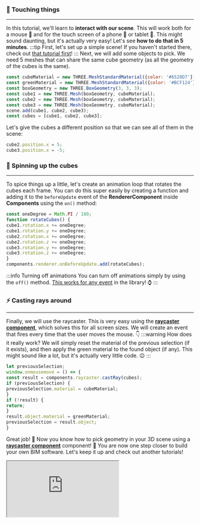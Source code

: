 ### 🤏 Touching things
___
In this tutorial, we'll learn to **interact with our scene**. This will work both for a mouse 🐀 and for the touch
screen of a phone 📱 or tablet 🍎. This might sound daunting, but it's actually very easy! Let's see **how to do that
in 5 minutes**.
:::tip First, let's set up a simple scene!
If you haven't started there, check out [that tutorial first](SimpleScene.mdx)!
:::
Next, we will add some objects to pick. We need 5 meshes that can share the same cube geometry
(as all the geometry of the cubes is the same).

```js
const cubeMaterial = new THREE.MeshStandardMaterial({color: '#6528D7'});
const greenMaterial = new THREE.MeshStandardMaterial({color: '#BCF124'});
const boxGeometry = new THREE.BoxGeometry(3, 3, 3);
const cube1 = new THREE.Mesh(boxGeometry, cubeMaterial);
const cube2 = new THREE.Mesh(boxGeometry, cubeMaterial);
const cube3 = new THREE.Mesh(boxGeometry, cubeMaterial);
scene.add(cube1, cube2, cube3);
const cubes = [cube1, cube2, cube3];
```
Let's give the cubes a different position so that we can see all of them in the scene:

```js
cube2.position.x = 5;
cube3.position.x = -5;
```
### 🔄 Spinning up the cubes
___
To spice things up a little, let's create an animation loop that rotates the cubes each frame. You can do this super
easily by creating a function and adding it to the `beforeUpdate` event of the **RendererComponent** inside
**Components** using the `on()` method:

```js
const oneDegree = Math.PI / 180;
function rotateCubes() {
cube1.rotation.x += oneDegree;
cube1.rotation.y += oneDegree;
cube2.rotation.x += oneDegree;
cube2.rotation.z += oneDegree;
cube3.rotation.y += oneDegree;
cube3.rotation.z += oneDegree;
}
components.renderer.onBeforeUpdate.add(rotateCubes);
```
:::info Turning off animations
You can turn off animations simply by using the `off()` method.
[This works for any event](../api/classes/components.Event)
in the library! ⌚
:::
### ⚡ Casting rays around
___
Finally, we will use the raycaster. This is very easy using the
**[raycaster component](../api/classes/components.SimpleRaycaster)**, which solves this for all screen sizes.
We will create an event that fires every time that the user moves the mouse. 👇
:::warning How does it really work?
We will simply reset the material of the previous selection (if it exists), and then apply the green material to the
found object (if any). This might sound like a lot, but it's actually very little code. 😉
:::

```js
let previousSelection;
window.onmousemove = () => {
const result = components.raycaster.castRay(cubes);
if (previousSelection) {
previousSelection.material = cubeMaterial;
}
if (!result) {
return;
}
result.object.material = greenMaterial;
previousSelection = result.object;
}
```
Great job! 🎉 Now you know how to pick geometry in your 3D scene using a
**[raycaster component](../api/classes/components.SimpleRaycaster)** component! 💪 You are now one step closer
to build your own BIM software. Let's keep it up and check out another tutorials!


  <iframe src="https://thatopen.github.io/engine_components/src/core/SimpleRaycaster/index.html"></iframe>

  